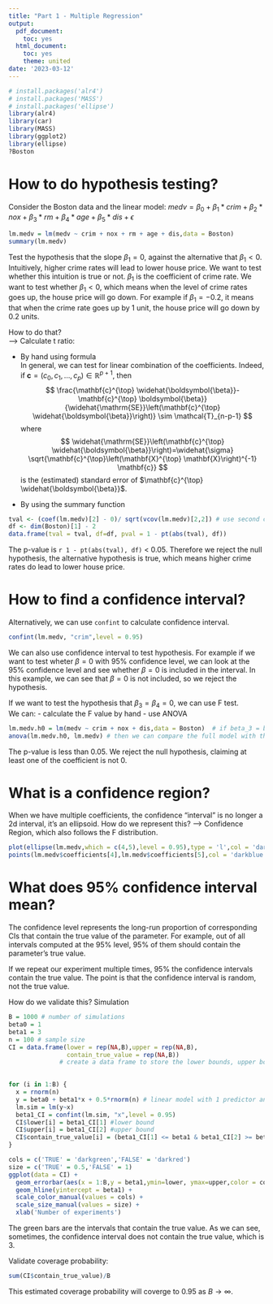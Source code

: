 ```yaml
---
title: "Part 1 - Multiple Regression"
output:
  pdf_document:
    toc: yes
  html_document:
    toc: yes
    theme: united
date: '2023-03-12'
---
```


```r
# install.packages('alr4')
# install.packages('MASS')
# install.packages('ellipse')
library(alr4)
library(car)
library(MASS)
library(ggplot2)
library(ellipse)
?Boston
```

# How to do hypothesis testing? 


Consider the Boston data and the linear model: $medv = \beta_0 + \beta_1*crim + \beta_2*nox + \beta_3*rm + \beta_4*age + \beta_5*dis + \epsilon$
```r
lm.medv = lm(medv ~ crim + nox + rm + age + dis,data = Boston) 
summary(lm.medv)
```

Test the hypothesis that the slope $\beta_1 = 0$, against the alternative that $\beta_1 < 0$.
Intuitively, higher crime rates will lead to lower house price. We want to test whether this intuition is true or not. 
$\beta_1$ is the coefficient of crime rate. We want to test whether $\beta_1 < 0$, which means when the level of crime rates goes up, the house price will go down. For example if $\beta_1 = -0.2$, it means that when the crime rate goes up by 1 unit, the house price will go down by 0.2 units.

How to do that?  
--> Calculate t ratio:  

- By hand using formula  
In general, we can test for linear combination of the coefficients. Indeed, if $\mathbf{c}=\left(c_0, c_1, \ldots, c_p\right) \in \mathbb{R}^{p+1}$, then
$$
\frac{\mathbf{c}^{\top} \widehat{\boldsymbol{\beta}}-\mathbf{c}^{\top} \boldsymbol{\beta}}{\widehat{\mathrm{SE}}\left(\mathbf{c}^{\top} \widehat{\boldsymbol{\beta}}\right)} \sim \mathcal{T}_{n-p-1}
$$
where
$$
\widehat{\mathrm{SE}}\left(\mathbf{c}^{\top} \widehat{\boldsymbol{\beta}}\right)=\widehat{\sigma} \sqrt{\mathbf{c}^{\top}\left(\mathbf{X}^{\top} \mathbf{X}\right)^{-1} \mathbf{c}}
$$
is the (estimated) standard error of $\mathbf{c}^{\top} \widehat{\boldsymbol{\beta}}$.

- By using the summary function 

```r
tval <- (coef(lm.medv)[2] - 0)/ sqrt(vcov(lm.medv)[2,2]) # use second coef, which is crim
df <- dim(Boston)[1] - 2
data.frame(tval = tval, df=df, pval = 1 - pt(abs(tval), df))
```

The p-value is `r 1 - pt(abs(tval), df)` < 0.05. Therefore we reject the null hypothesis, the alternative hypothesis is true, which means higher crime rates do lead to lower house price.  


# How to find a confidence interval?

Alternatively, we can use `confint` to calculate confidence interval. 

```r
confint(lm.medv, "crim",level = 0.95)
```
We can also use confidence interval to test hypothesis. For example if we want to test wheter $\beta = 0$ with 95% confidence level, we can look at the 95% confidence level and see whether $\beta = 0$ is included in the interval. In this example, we can see that $\beta = 0$ is not included, so we reject the hypothesis.  

If we want to test the hypothesis that $\beta_3 = \beta_4 = 0$, we can use F test.  
We can:
- calculate the F value by hand
- use ANOVA 

```r
lm.medv.h0 = lm(medv ~ crim + nox + dis,data = Boston)  # if beta_3 = beta_4 = 0, we only have 3 predictors left
anova(lm.medv.h0, lm.medv) # then we can compare the full model with the reduced model
```


The p-value is less than 0.05. We reject the null hypothesis, claiming at least one of the coefficient is not 0.

# What is a confidence region? 
When we have multiple coefficients, the confidence "interval" is no longer a 2d interval, it's an ellipsoid. How do we represent this? --> Confidence Region, which also follows the F distribution. 
```r
plot(ellipse(lm.medv,which = c(4,5),level = 0.95),type = 'l',col = 'darkred') #confidence region
points(lm.medv$coefficients[4],lm.medv$coefficients[5],col = 'darkblue',pch = 18) #estimated value
```


# What does 95% confidence interval mean?

The confidence level represents the long-run proportion of corresponding CIs that contain the true value of the parameter. For example, out of all intervals computed at the 95\% level, 95\% of them should contain the parameter's true value.

If we repeat our experiment multiple times, 95% the confidence intervals contain the true value. The point is that the confidence interval is random, not the true value. 

How do we validate this? Simulation

```r
B = 1000 # number of simulations
beta0 = 1
beta1 = 3
n = 100 # sample size
CI = data.frame(lower = rep(NA,B),upper = rep(NA,B),
                contain_true_value = rep(NA,B))  
              # create a data frame to store the lower bounds, upper bounds and indicator
      

for (i in 1:B) {
  x = rnorm(n)
  y = beta0 + beta1*x + 0.5*rnorm(n) # linear model with 1 predictor and added random residual errors
  lm.sim = lm(y~x)
  beta1_CI = confint(lm.sim, "x",level = 0.95)
  CI$lower[i] = beta1_CI[1] #lower bound
  CI$upper[i] = beta1_CI[2] #upper bound
  CI$contain_true_value[i] = (beta1_CI[1] <= beta1 & beta1_CI[2] >= beta1) # indicator, if the true value is within the confidence interval, return TRUE
}
```

```r
cols = c('TRUE' = 'darkgreen','FALSE' = 'darkred')
size = c('TRUE' = 0.5,'FALSE' = 1)
ggplot(data = CI) + 
  geom_errorbar(aes(x = 1:B,y = beta1,ymin=lower, ymax=upper,color = contain_true_value,size = contain_true_value)) +
  geom_hline(yintercept = beta1) +
  scale_color_manual(values = cols) + 
  scale_size_manual(values = size) +
  xlab('Number of experiments')
```

The green bars are the intervals that contain the true value. As we can see, sometimes, the confidence interval does not contain the true value, which is 3. 

Validate coverage probability:

```r
sum(CI$contain_true_value)/B
```

This estimated coverage probability will coverge to 0.95 as $B \to \infty$.
